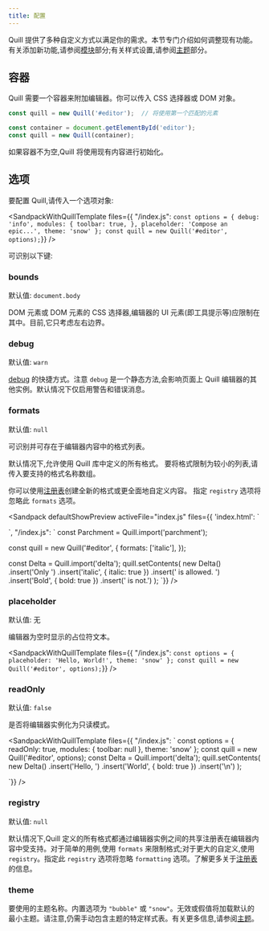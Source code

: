 ```yaml
---
title: 配置
---
```


Quill 提供了多种自定义方式以满足你的需求。本节专门介绍如何调整现有功能。有关添加新功能,请参阅[模块](/docs/modules/)部分;有关样式设置,请参阅[主题](/docs/themes/)部分。


## 容器

Quill 需要一个容器来附加编辑器。你可以传入 CSS 选择器或 DOM 对象。

```javascript
const quill = new Quill('#editor');  // 将使用第一个匹配的元素
```

```javascript
const container = document.getElementById('editor');
const quill = new Quill(container);
```

如果容器不为空,Quill 将使用现有内容进行初始化。

## 选项

要配置 Quill,请传入一个选项对象:

<SandpackWithQuillTemplate
  files={{
    "/index.js": `
const options = {
  debug: 'info',
  modules: {
    toolbar: true,
  },
  placeholder: 'Compose an epic...',
  theme: 'snow'
};
const quill = new Quill('#editor', options);
`}}
/>

可识别以下键:

### bounds

默认值: `document.body`

DOM 元素或 DOM 元素的 CSS 选择器,编辑器的 UI 元素(即工具提示等)应限制在其中。目前,它只考虑左右边界。


### debug

默认值: `warn`

[debug](/docs/api/#debug) 的快捷方式。注意 `debug` 是一个静态方法,会影响页面上 Quill 编辑器的其他实例。默认情况下仅启用警告和错误消息。

### formats

默认值: `null`

可识别并可存在于编辑器内容中的格式列表。

默认情况下,允许使用 Quill 库中定义的所有格式。
要将格式限制为较小的列表,请传入要支持的格式名称数组。

你可以使用[注册表](/docs/registries/)创建全新的格式或更全面地自定义内容。
指定 `registry` 选项将忽略此 `formats` 选项。

<Sandpack
  defaultShowPreview
  activeFile="index.js"
  files={{
    'index.html': `
<!-- Include stylesheet -->
<link href="{{site.cdn}}/quill.snow.css" rel="stylesheet" />
<div id="editor">
</div>
<!-- Include the Quill library -->
<script src="{{site.cdn}}/quill.js"></script>
<script src="/index.js"></script>`,
    "/index.js": `
const Parchment = Quill.import('parchment');

const quill = new Quill('#editor', {
  formats: ['italic'],
});

const Delta = Quill.import('delta');
quill.setContents(
  new Delta()
    .insert('Only ')
    .insert('italic', { italic: true })
    .insert(' is allowed. ')
    .insert('Bold', { bold: true })
    .insert(' is not.')
);
`}}
/>

### placeholder

默认值: 无

编辑器为空时显示的占位符文本。

<SandpackWithQuillTemplate
  files={{
    "/index.js": `
const options = {
  placeholder: 'Hello, World!',
  theme: 'snow'
};
const quill = new Quill('#editor', options);
`}}
/>


### readOnly

默认值: `false`

是否将编辑器实例化为只读模式。

<SandpackWithQuillTemplate
  files={{
    "/index.js": `
const options = {
  readOnly: true,
  modules: {
    toolbar: null
  },
  theme: 'snow'
};
const quill = new Quill('#editor', options);
const Delta = Quill.import('delta');
quill.setContents(
  new Delta()
    .insert('Hello, ')
    .insert('World', { bold: true })
    .insert('\\n')
);

`}}
/>

### registry

默认值: `null`

默认情况下,Quill 定义的所有格式都通过编辑器实例之间的共享注册表在编辑器内容中受支持。对于简单的用例,使用 `formats` 来限制格式;对于更大的自定义,使用 `registry`。指定此 `registry` 选项将忽略 `formatting` 选项。了解更多关于[注册表](/docs/registries/)的信息。

### theme

要使用的主题名称。内置选项为 `"bubble"` 或 `"snow"`。无效或假值将加载默认的最小主题。请注意,仍需手动包含主题的特定样式表。有关更多信息,请参阅[主题](/docs/themes/)。
